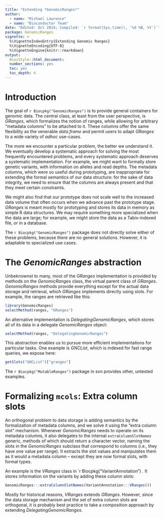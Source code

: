 ```yaml
---
title: "Extending *GenomicRanges*"
author:
  - name: "Michael Lawrence"
  - name: "Bioconductor Team"
date: "Edited: Oct 2014; Compiled: `r format(Sys.time(), '%d %B, %Y')`"
package: GenomicRanges
vignette: >
  %\VignetteIndexEntry{Extending Genomic Ranges}
  %\VignetteEncoding{UTF-8}
  %\VignetteEngine{knitr::rmarkdown}
output:
  BiocStyle::html_document:
  number_sections: yes
  toc: yes
  toc_depth: 4
---
```


# Introduction

The goal of `r Biocpkg("GenomicRanges")` is to provide general containers for
genomic data. The central class, at least from the user perspective, is
*GRanges*, which formalizes the notion of ranges, while allowing for arbitrary
"metadata columns" to be attached to it. These columns offer the same
flexibility as the venerable *data.frame* and permit users to adapt *GRanges* to
a wide variety of *adhoc* use-cases.

The more we encounter a particular problem, the better we understand it. We
eventually develop a systematic approach for solving the most frequently
encountered problems, and every systematic approach deserves a systematic
implementation. For example, we might want to formally store genetic variants,
with information on alleles and read depths. The metadata columns, which were so
useful during prototyping, are inappropriate for extending the formal semantics
of our data structure: for the sake of data integrity, we need to ensure that
the columns are always present and that they meet certain constraints.

We might also find that our prototype does not scale well to the increased data
volume that often occurs when we advance past the prototype stage. *GRanges* is
meant mostly for prototyping and stores its data in memory as simple R data
structures. We may require something more specialized when the data are large;
for example, we might store the data as a Tabix-indexed file, or in a database.

The `r Biocpkg("GenomicRanges")` package does not directly solve either of these
problems, because there are no general solutions. However, it is adaptable to
specialized use cases.

# The *GenomicRanges* abstraction

Unbeknownst to many, most of the *GRanges* implementation is provided by methods
on the *GenomicRanges* class, the virtual parent class of *GRanges*.
*GenomicRanges* methods provide everything except for the actual data storage
and retrieval, which *GRanges* implements directly using slots. For example, the
ranges are retrieved like this:

```r
library(GenomicRanges)
selectMethod(ranges, "GRanges")
```

An alternative implementation is *DelegatingGenomicRanges*, which stores all of its data in a delegate *GenomicRanges* object:

```r
selectMethod(ranges, "DelegatingGenomicRanges")
```

This abstraction enables us to pursue more efficient implementations for
particular tasks. One example is *GNCList*, which is indexed for fast range
queries, we expose here:

```r
getSlots("GNCList")["granges"]
```

The `r Biocpkg("MutableRanges")` package in svn provides other, untested
examples.

# Formalizing `mcols`: Extra column slots

An orthogonal problem to data storage is adding semantics by the formalization
of metadata columns, and we solve it using the "extra column slot" mechanism.
Whenever *GenomicRanges* needs to operate on its metadata columns, it also
delegates to the internal `extraColumnSlotNames` generic, methods of which
should return a character vector, naming the slots in the *GenomicRanges*
subclass that correspond to columns (i.e., they have one value per range). It
extracts the slot values and manipulates them as it would a metadata column --
except they are now formal slots, with formal types.

An example is the *VRanges* class in `r Biocpkg("VariantAnnotation") . It stores
information on the variants by adding these column slots:

```r
GenomicRanges:::extraColumnSlotNames(VariantAnnotation:::VRanges())
```

Mostly for historical reasons, *VRanges* extends *GRanges*. However, since the
data storage mechanism and the set of extra column slots are orthogonal, it is
probably best practice to take a composition approach by extending
*DelegatingGenomicRanges*.
